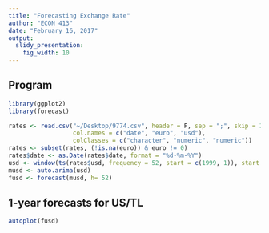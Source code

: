 ```yaml
---
title: "Forecasting Exchange Rate"
author: "ECON 413"
date: "February 16, 2017"
output: 
  slidy_presentation:
    fig_width: 10
---
```


## Program

```r

library(ggplot2)
library(forecast)

rates <- read.csv("~/Desktop/9774.csv", header = F, sep = ";", skip = 11,
                  col.names = c("date", "euro", "usd"),
                  colClasses = c("character", "numeric", "numeric"))
rates <- subset(rates, (!is.na(euro)) & euro != 0)
rates$date <- as.Date(rates$date, format = "%d-%m-%Y")
usd <- window(ts(rates$usd, frequency = 52, start = c(1999, 1)), start = 2015)
musd <- auto.arima(usd)
fusd <- forecast(musd, h= 52)

```

## 1-year forecasts for US/TL

```r
autoplot(fusd)
```
